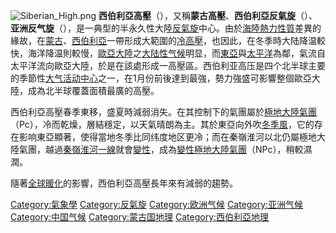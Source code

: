 {{unreferenced|time=2009-1-29}}
[[File:Siberian_High.png|thumb]]
'''西伯利亞高壓'''（{{Lang-en|Siberian High}}），又稱'''蒙古高壓'''、'''西伯利亞反氣旋'''（{{Lang-en|Siberian Anticyclone}}）、'''亚洲反气旋'''（{{Lang-ru|Азиатский антициклон|translit=Aziatskiy antitsiklon}}），是一典型的半永久性大陸[[反氣旋|反氣旋]]中心。由於[[海陸熱力性質|海陸熱力性質]]差異的緣故，在[[蒙古|蒙古]]、[[西伯利亞|西伯利亞]]一帶形成大範圍的[[高氣壓|冷高壓]]，也因此，在冬季時大陆降温較快，海洋降温則較慢，[[歐亞大陸|歐亞大陸]]之[[大陆性气候|大陆性气候]]明显，而[[東亞|東亞]]與[[太平洋|太平洋]]為鄰，氣流自太平洋流向歐亞大陸，於是在該處形成一高壓區。西伯利亚高压是四个北半球主要的季節性[[大气活动中心|大气活动中心]]之一，在1月份前後達到最強，勢力強盛可影響整個歐亞大陸，成為北半球覆蓋面積最廣的高壓。

西伯利亞高壓春季東移，盛夏時減弱消失。在其控制下的氣團屬於[[極地大陸氣團|極地大陸氣團]]（Pc），冷而乾燥，層結穩定，以天氣晴朗為主。其於東亞向外吹[[冬季風|冬季風]]，它的存在影响東亞顯著，使得當地冬季比同纬度地区更冷；而在秦嶺淮河以北仍屬極地大陸氣團，越過[[秦岭-淮河线|秦嶺淮河一線]]就會[[氣團變性|變性]]，成為[[變性極地大陸氣團|變性極地大陸氣團]]（NPc），稍較濕潤。

隨著[[全球暖化|全球暖化]]的影響，西伯利亞高壓長年來有減弱的趨勢。

{{Weather-stub}}

[[Category:氣象學|Category:氣象學]]
[[Category:反氣旋|Category:反氣旋]]
[[Category:欧洲气候|Category:欧洲气候]]
[[Category:亚洲气候|Category:亚洲气候]]
[[Category:中国气候|Category:中国气候]]
[[Category:蒙古国地理|Category:蒙古国地理]]
[[Category:西伯利亞地理|Category:西伯利亞地理]]